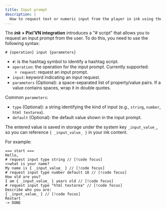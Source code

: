 ```yaml
---
title: Input prompt
description: |
  How to request text or numeric input from the player in ink using the Pixi’VN "# script" and access the result inside your narrative.
---
```


The ***ink* + Pixi’VN integration** introduces a "# script" that allows you to request an <DynamicLink href="/start/input">input prompt</DynamicLink> from the user. To do this, you need to use the following syntax:

```ink
# {operation} input {parameters}
```

* `#`: is the hashtag symbol to identify a hashtag script.
* `operation`: the operation for the input prompt. Currently supported:
  * `request`: request an input prompt.
* `input`: keyword indicating an input request.
* `parameters` (Optional): a space-separated list of property/value pairs. If a value contains spaces, wrap it in double quotes.

Common `parameters`:

* `type` (Optional): a string identifying the kind of input (e.g., `string`, `number`, `html textarea`).
* `default` (Optional): the default value shown in the input prompt.

The entered value is saved in storage under the system key `_input_value_`, so you can reference `{ _input_value_ }` in your ink content.

For example:

```ink
=== start ===
Hello, 
# request input type string // [!code focus]
<>what is your name?
My name is { _input_value_ } // [!code focus]
# request input type number default 18 // [!code focus]
How old are you?
I am { _input_value_ } years old // [!code focus]
# request input type "html textarea" // [!code focus]
Describe who you are:
{ _input_value_ } // [!code focus]
Restart
-> DONE
```

<InputExample />
